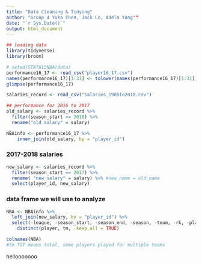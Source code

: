 ```yaml
---
title: "Data Cleaning & Tidying"
author: "Group 4 Yuka Chen, Jack Lo, Adela Yang""
date: "`r Sys.Date()`"
output: html_document
---
```

```r
## loading data
library(tidyverse)
library(broom)
```

```r

# setwd(STAT615NBA/data)
performance16_17 <- read_csv("player16_17.csv")
names(performance16_17)[1:31] <- tolower(names(performance16_17)[1:31])
glimpse(performance16_17)
```


```r
salaries_record <- read_csv("salaries_1985to2018.csv")
```


```r
## performance for 2016 to 2017
old_salary <- salaries_record %>%   
  filter(season_start == 2016) %>% 
  rename("old_salary" = salary)

NBAinfo <- performance16_17 %>% 
    inner_join(old_salary, by = "player_id")
```

### 2017-2018 salaries
```r
new_salary <- salaries_record %>% 
  filter(season_start == 2017) %>% 
  rename( "new_salary" = salary) %>% #new_name = old_name
  select(player_id, new_salary)
```

### data frame we will use to analyze
```r
NBA <- NBAinfo %>% 
  left_join(new_salary, by = "player_id") %>% 
  select(-league, -season_start, -season_end, -season, -team, -rk, -player_id) %>% 
    distinct(player, tm, .keep_all = TRUE) 

colnames(NBA)
#tm TOT means total, some players played for multiple teams
```

hellooooooo